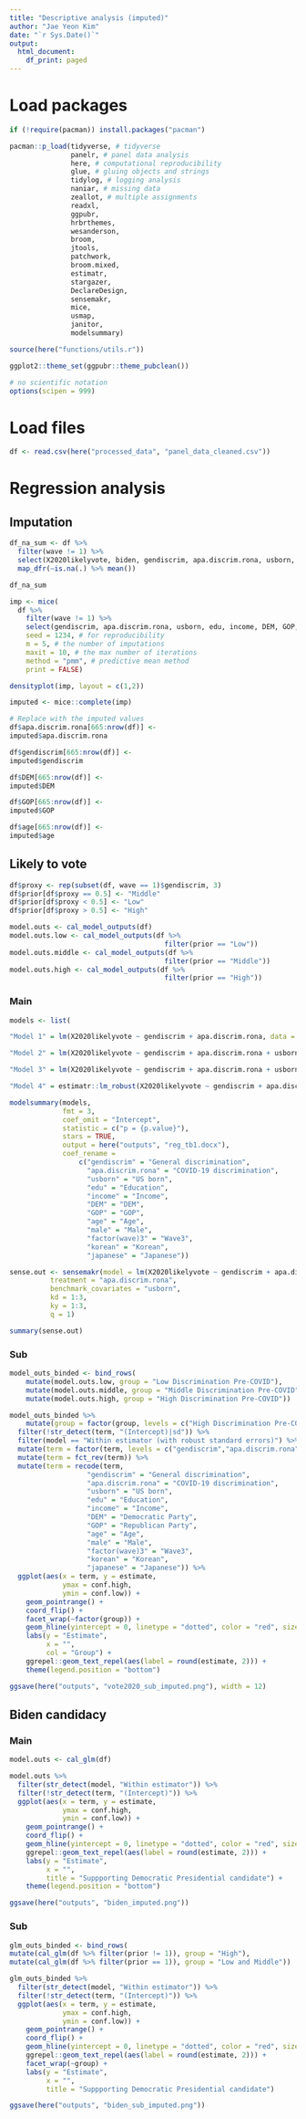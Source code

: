 ```yaml
---
title: "Descriptive analysis (imputed)"
author: "Jae Yeon Kim"
date: "`r Sys.Date()`"
output:
  html_document:
    df_print: paged
---
```


# Load packages 

```r
if (!require(pacman)) install.packages("pacman")

pacman::p_load(tidyverse, # tidyverse 
               panelr, # panel data analysis
               here, # computational reproducibility 
               glue, # gluing objects and strings 
               tidylog, # logging analysis
               naniar, # missing data 
               zeallot, # multiple assignments 
               readxl, 
               ggpubr,
               hrbrthemes, 
               wesanderson,
               broom, 
               jtools, 
               patchwork, 
               broom.mixed, 
               estimatr, 
               stargazer,
               DeclareDesign,
               sensemakr,
               mice,
               usmap,
               janitor,
               modelsummary)

source(here("functions/utils.r"))

ggplot2::theme_set(ggpubr::theme_pubclean())

# no scientific notation
options(scipen = 999)
```

# Load files 

```r
df <- read.csv(here("processed_data", "panel_data_cleaned.csv"))
```

# Regression analysis

## Imputation

```r
df_na_sum <- df %>%
  filter(wave != 1) %>%
  select(X2020likelyvote, biden, gendiscrim, apa.discrim.rona, usborn, edu, income, DEM, GOP, age, male, wave, korean, japanese) %>%
  map_dfr(~is.na(.) %>% mean())

df_na_sum
```

```r
imp <- mice(
  df %>%
    filter(wave != 1) %>%
    select(gendiscrim, apa.discrim.rona, usborn, edu, income, DEM, GOP, age, male, wave, korean, japanese),
    seed = 1234, # for reproducibility
    m = 5, # the number of imputations
    maxit = 10, # the max number of iterations 
    method = "pmm", # predictive mean method
    print = FALSE)

densityplot(imp, layout = c(1,2))

imputed <- mice::complete(imp)
```

```r
# Replace with the imputed values 
df$apa.discrim.rona[665:nrow(df)] <- 
imputed$apa.discrim.rona

df$gendiscrim[665:nrow(df)] <- 
imputed$gendiscrim

df$DEM[665:nrow(df)] <- 
imputed$DEM

df$GOP[665:nrow(df)] <- 
imputed$GOP

df$age[665:nrow(df)] <- 
imputed$age
```

## Likely to vote 

```r
df$proxy <- rep(subset(df, wave == 1)$gendiscrim, 3)
df$prior[df$proxy == 0.5] <- "Middle"
df$prior[df$proxy < 0.5] <- "Low"
df$prior[df$proxy > 0.5] <- "High"
```

```r
model.outs <- cal_model_outputs(df)
model.outs.low <- cal_model_outputs(df %>%
                                      filter(prior == "Low"))
model.outs.middle <- cal_model_outputs(df %>%
                                      filter(prior == "Middle"))
model.outs.high <- cal_model_outputs(df %>%
                                      filter(prior == "High"))
```

### Main 

```r
models <- list(

"Model 1" = lm(X2020likelyvote ~ gendiscrim + apa.discrim.rona, data = df),

"Model 2" = lm(X2020likelyvote ~ gendiscrim + apa.discrim.rona + usborn + edu + income + DEM + GOP + age + male + factor(wave), data = df),

"Model 3" = lm(X2020likelyvote ~ gendiscrim + apa.discrim.rona + usborn + edu + income + DEM + GOP + age + male + factor(wave) + korean + japanese, data = df),

"Model 4" = estimatr::lm_robust(X2020likelyvote ~ gendiscrim + apa.discrim.rona + usborn + edu + income + DEM + GOP + age + male + factor(wave) + korean + japanese, data = df))

modelsummary(models,
             fmt = 3,
             coef_omit = "Intercept",
             statistic = c("p = {p.value}"),
             stars = TRUE, 
             output = here("outputs", "reg_tb1.docx"),
             coef_rename = 
                 c("gendiscrim" = "General discrimination",
                   "apa.discrim.rona" = "COVID-19 discrimination",
                   "usborn" = "US born",
                   "edu" = "Education",
                   "income" = "Income",
                   "DEM" = "DEM",
                   "GOP" = "GOP",
                   "age" = "Age",
                   "male" = "Male",
                   "factor(wave)3" = "Wave3",
                   "korean" = "Korean",
                   "japanese" = "Japanese"))
```

```r
sense.out <- sensemakr(model = lm(X2020likelyvote ~ gendiscrim + apa.discrim.rona + usborn + edu + income + DEM + GOP + age + male + factor(wave) + korean + japanese, data = df),
          treatment = "apa.discrim.rona", 
          benchmark_covariates = "usborn",
          kd = 1:3, 
          ky = 1:3, 
          q = 1)

summary(sense.out)
```

### Sub

```r
model_outs_binded <- bind_rows(
    mutate(model.outs.low, group = "Low Discrimination Pre-COVID"),
    mutate(model.outs.middle, group = "Middle Discrimination Pre-COVID"),                  
    mutate(model.outs.high, group = "High Discrimination Pre-COVID"))

model_outs_binded %>%
    mutate(group = factor(group, levels = c("High Discrimination Pre-COVID", "Middle Discrimination Pre-COVID", "Low Discrimination Pre-COVID"))) %>%
  filter(!str_detect(term, "(Intercept)|sd")) %>%
  filter(model == "Within estimator (with robust standard errors)") %>%
  mutate(term = factor(term, levels = c("gendiscrim","apa.discrim.rona","usborn","edu","income","DEM","GOP","age","male","factor(wave)3","korean","japanese"))) %>% 
  mutate(term = fct_rev(term)) %>%
  mutate(term = recode(term, 
                   "gendiscrim" = "General discrimination",
                   "apa.discrim.rona" = "COVID-19 discrimination",
                   "usborn" = "US born",
                   "edu" = "Education",
                   "income" = "Income",
                   "DEM" = "Democratic Party",
                   "GOP" = "Republican Party",
                   "age" = "Age",
                   "male" = "Male",
                   "factor(wave)3" = "Wave3",
                   "korean" = "Korean",
                   "japanese" = "Japanese")) %>%
  ggplot(aes(x = term, y = estimate, 
             ymax = conf.high, 
             ymin = conf.low)) +
    geom_pointrange() +
    coord_flip() +
    facet_wrap(~factor(group)) +
    geom_hline(yintercept = 0, linetype = "dotted", color = "red", size = 1)  +
    labs(y = "Estimate",
         x = "",
         col = "Group") +
    ggrepel::geom_text_repel(aes(label = round(estimate, 2))) +
    theme(legend.position = "bottom")

ggsave(here("outputs", "vote2020_sub_imputed.png"), width = 12)
```

## Biden candidacy

### Main 

```r
model.outs <- cal_glm(df)
```

```r
model.outs %>%
  filter(str_detect(model, "Within estimator")) %>%
  filter(!str_detect(term, "(Intercept)")) %>%
  ggplot(aes(x = term, y = estimate, 
             ymax = conf.high, 
             ymin = conf.low)) +
    geom_pointrange() +
    coord_flip() +
    geom_hline(yintercept = 0, linetype = "dotted", color = "red", size = 1) +
    ggrepel::geom_text_repel(aes(label = round(estimate, 2))) +
    labs(y = "Estimate",
         x = "",
         title = "Suppporting Democratic Presidential candidate") +
    theme(legend.position = "bottom")

ggsave(here("outputs", "biden_imputed.png"))
```

### Sub

```r
glm_outs_binded <- bind_rows(
mutate(cal_glm(df %>% filter(prior != 1)), group = "High"), 
mutate(cal_glm(df %>% filter(prior == 1)), group = "Low and Middle"))

glm_outs_binded %>%
  filter(str_detect(model, "Within estimator")) %>%
  filter(!str_detect(term, "(Intercept)")) %>%
  ggplot(aes(x = term, y = estimate, 
             ymax = conf.high, 
             ymin = conf.low)) +
    geom_pointrange() +
    coord_flip() +
    geom_hline(yintercept = 0, linetype = "dotted", color = "red", size = 1) +
    ggrepel::geom_text_repel(aes(label = round(estimate, 2))) +
    facet_wrap(~group) +
    labs(y = "Estimate",
         x = "",
         title = "Suppporting Democratic Presidential candidate")

ggsave(here("outputs", "biden_sub_imputed.png"))
```